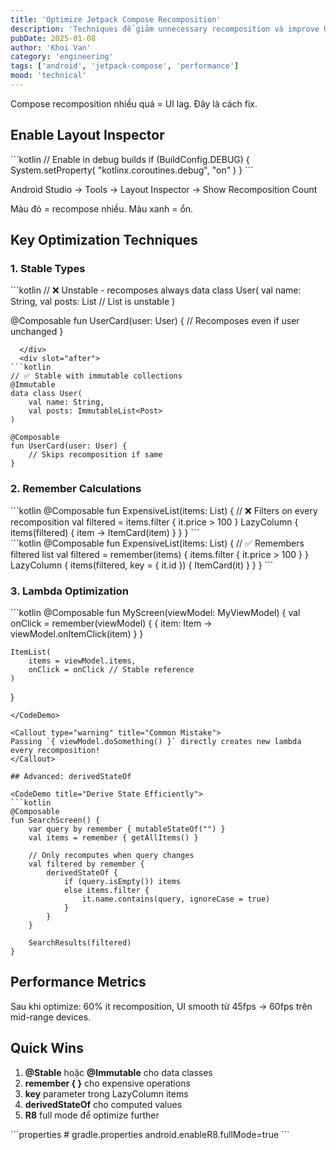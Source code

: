 ```yaml
---
title: 'Optimize Jetpack Compose Recomposition'
description: 'Techniques để giảm unnecessary recomposition và improve UI performance'
pubDate: 2025-01-08
author: 'Khoi Van'
category: 'engineering'
tags: ['android', 'jetpack-compose', 'performance']
mood: 'technical'
---
```



Compose recomposition nhiều quá = UI lag. Đây là cách fix.

## Enable Layout Inspector

<CodeDemo title="Debug Recomposition">
```kotlin
// Enable in debug builds
if (BuildConfig.DEBUG) {
    System.setProperty(
        "kotlinx.coroutines.debug", 
        "on"
    )
}
```
</CodeDemo>

Android Studio → Tools → Layout Inspector → Show Recomposition Count

<Callout type="info">
Màu đỏ = recompose nhiều. Màu xanh = ổn.
</Callout>

## Key Optimization Techniques

### 1. Stable Types

<Comparison>
  <div slot="before">
```kotlin
// ❌ Unstable - recomposes always
data class User(
    val name: String,
    val posts: List<Post> // List is unstable
)

@Composable
fun UserCard(user: User) {
    // Recomposes even if user unchanged
}
```
  </div>
  <div slot="after">
```kotlin
// ✅ Stable with immutable collections
@Immutable
data class User(
    val name: String,
    val posts: ImmutableList<Post>
)

@Composable
fun UserCard(user: User) {
    // Skips recomposition if same
}
```
  </div>
</Comparison>

### 2. Remember Calculations

<Comparison>
  <div slot="before">
```kotlin
@Composable
fun ExpensiveList(items: List<Item>) {
    // ❌ Filters on every recomposition
    val filtered = items.filter { 
        it.price > 100 
    }
    LazyColumn {
        items(filtered) { item ->
            ItemCard(item)
        }
    }
}
```
  </div>
  <div slot="after">
```kotlin
@Composable
fun ExpensiveList(items: List<Item>) {
    // ✅ Remembers filtered list
    val filtered = remember(items) {
        items.filter { it.price > 100 }
    }
    LazyColumn {
        items(filtered, key = { it.id }) {
            ItemCard(it)
        }
    }
}
```
  </div>
</Comparison>

### 3. Lambda Optimization

<CodeDemo title="Avoid Lambda Allocation">
```kotlin
@Composable
fun MyScreen(viewModel: MyViewModel) {
    val onClick = remember(viewModel) {
        { item: Item -> viewModel.onItemClick(item) }
    }
    
    ItemList(
        items = viewModel.items,
        onClick = onClick // Stable reference
    )
}
```
</CodeDemo>

<Callout type="warning" title="Common Mistake">
Passing `{ viewModel.doSomething() }` directly creates new lambda every recomposition!
</Callout>

## Advanced: derivedStateOf

<CodeDemo title="Derive State Efficiently">
```kotlin
@Composable
fun SearchScreen() {
    var query by remember { mutableStateOf("") }
    val items = remember { getAllItems() }
    
    // Only recomputes when query changes
    val filtered by remember {
        derivedStateOf {
            if (query.isEmpty()) items
            else items.filter { 
                it.name.contains(query, ignoreCase = true) 
            }
        }
    }
    
    SearchResults(filtered)
}
```
</CodeDemo>

## Performance Metrics

<Callout type="success">
Sau khi optimize: 60% ít recomposition, UI smooth từ 45fps → 60fps trên mid-range devices.
</Callout>

## Quick Wins

1. **@Stable** hoặc **@Immutable** cho data classes
2. **remember { }** cho expensive operations
3. **key** parameter trong LazyColumn items
4. **derivedStateOf** cho computed values
5. **R8** full mode để optimize further

<CodeDemo title="Enable R8 Full Mode">
```properties
# gradle.properties
android.enableR8.fullMode=true
```
</CodeDemo>